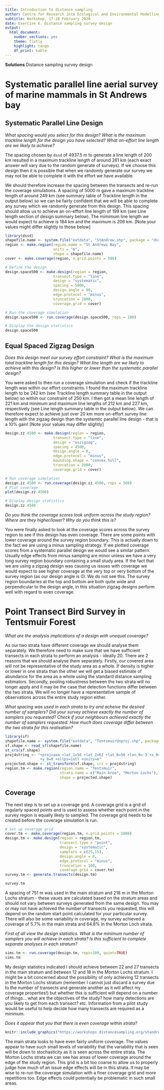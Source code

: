 ---
title: Introduction to distance sampling
author: Centre for Research into Ecological and Environmental Modelling  **University of St Andrews**
subtitle: Workshop, 17-28 February 2020
date: Exercise 6. Distance sampling survey design
output: 
  html_document:
    number_sections: yes
    theme: flatly
    highlight: tango
    df_print: kable
---

<div class="alert  alert-success">
  <strong>Solutions</strong> Distance sampling survey design
</div>

# Systematic parallel line aerial survey of marine mammals in St Andrews bay

## Systematic Parallel Line Design

*What spacing would you select for this design? What is the maximum trackline length for the design you have selected? What on-effort line length are we likely to achieve?*

The spacing chosen by `dssd` of 4937.5 m to generate a line length of 200 km resulted in a maximum trackline length of around 261 km (each exact answer will vary due to the random generate of surveys). If we choose this design then it is possible that when we randomly generate our survey we may not be able to complete it with the effort we have available.

We should therefore increase the spacing between the transects and re-run the coverage simulations. A spacing of 5000 m gave a maximum trackline length of around 249 km (see summary table of Trackline length in the output below) so we can be fairly confident that we will be able to complete any survey which we randomly generate from this design. This spacing should allow us to achieve an on-effort line length of 199 km (see Line length section of design summary below). The mimimum line length we would expect to achieve is 184 km and the maximum is 206 km. [Note your values might differ slightly to those below]

```{r prep, echo=FALSE}
library(dssd)
shapefile.name <- system.file("extdata", "StAndrew.shp", package = "dssd")
region <- make.region(region.name = "St Andrews Bay",
                      units = "m",
                      shape = shapefile.name)
cover <- make.coverage(region, n.grid.points = 500)
```

```{r designspacingsol, eval=TRUE}
# Define the design
design.space500 <- make.design(region = region,
                      transect.type = "line",
                      design = "systematic",
                      spacing = 5000,
                      design.angle = 90,
                      edge.protocol = "minus",
                      truncation = 2000,
                      coverage.grid = cover)
```

```{r designspacingsol2, eval=TRUE, include=FALSE}
# Run the coverage simulation
design.space500 <- run.coverage(design.space500, reps = 100)
```

```{r designspacingsol3, eval=TRUE}
# Display the design statistics
design.space500
```

## Equal Spaced Zigzag Design

*Does this design meet our survey effort constraint? What is the maximum total trackline length for this design? What line length are we likely to achieve with this design? Is this higher or lower than the systematic parallel design?*

You were asked to then run a coverage simulation and check if the trackline length was within our effort constraints. I found the maximum trackline length to be 242 km (see Trackline length summary table in the output below) so within our constraint of 250 km. I then got a mean line length of 221 km and minimum and maximum line lengths of 212 km and 227 km, respectively (see Line length summary table in the output below). We can therefore expect to achieve just over 20 km more on-effort survey line length with the zigzag design than the systemtic parallel line design - that is a 10% gain! [Note your values may differ slightly]

```{r prep2}
design.zz.4500 <- make.design(region = region,
                      transect.type = "line",
                      design = "eszigzag",
                      spacing = 4500,
                      design.angle = 0,
                      edge.protocol = "minus",
                      bounding.shape = "convex.hull",
                      truncation = 2000,
                      coverage.grid = cover)
```

```{r zzcoveragesol, eval = TRUE, include=FALSE, fig.cap="Coverage grid plot for zigzag design.", fig.width=4, fig.height=4.5}
# Run coverage simulation
design.zz.4500 <- run.coverage(design.zz.4500, reps = 500)
# Plot coverage
plot(design.zz.4500)
```

```{r zzcoveragesol3, eval = TRUE, echo = FALSE}
# Display design statistics
design.zz.4500
```

*Do you think the coverage scores look uniform across the study region? Where are they higher/lower? Why do you think this is?*

You were finally asked to look at the coverage scores across the survey region to see if this design has even coverage. There are some points with lower coverage around the survey region boundary. This is actually down to the fact we are using a minus sampling strategy. If we plotted coverage scores from a systematic parallel design we would see a similar pattern. Usually edge effects from minus sampling are minor unless we have a very long survey region boundary containing a small study area. If the fact that we are using a zigzag design was causing us issues with coverage we would expect to see higher coverage at the very top or very bottom of the survey region (as our design angle is 0). We do not see this. The survey region boundaries at the top and bottom are both quite wide and perpendicular to the design angle, in this situation zigzag designs perform well with regard to even coverage.

# Point Transect Bird Survey in Tentsmuir Forest

*What are the analysis implications of a design with unequal coverage?*

As our two strata have different coverage we should analyse them separately. We therefore need to make sure that we have sufficient transects in each strata to perform an analysis - ideally 20. There are 2 reasons that we should analyse them separately. Firstly, our covered area will not be representative of the study area as a whole. If density is higher or lower in one strata than the other we will get a biased estimate of abundance for the area as a whole using the standard distance sampling estimators. Secondly, pooling robustness between the two strata will no longer apply and it may be the case that detection functions differ between the two strata. We will no longer have a representative sample of observations across the entire study region either.

*What spacing was used in each strata to try and acheive the desired number of samplers? Did your survey achieve exactly the number of samplers you requested? Check if your neighbours achieved exactly the number of samplers requested. How much does coverage differ between the two strata for this realisation?*

```{r prep3, echo=FALSE, include=FALSE}
library(sf)
shapefile.name <- system.file("extdata", "TentsmuirUnproj.shp", package = "dssd")
sf.shape <- read_sf(shapefile.name)
st_crs(sf.shape)
proj4string <- "+proj=aea +lat_1=56 +lat_2=62 +lat_0=50 +lon_0=-3 +x_0=0 
                +y_0=0 +ellps=intl +units=m"
projected.shape <- st_transform(sf.shape, crs = proj4string)
region.tm <- make.region(region.name = "Tentsmuir",
                         strata.name = c("Main Area", "Morton Lochs"),
                         shape = projected.shape)
```

## Coverage

The next step is to set up a coverage grid. A coverage grid is a grid of regularly spaced points and is used to assess whether each point in the survey region is equally likely to sampled. The coverage grid needs to be created before the coverage simulation is run. 

```{r coveragegridtm}
# Set up coverage grid
cover.tm <- make.coverage(region.tm, n.grid.points = 1000)
design.tm <- make.design(region = region.tm,
                         transect.type = "point",
                         design = "systematic",
                         samplers = c(25,15),
                         design.angle = 0,
                         edge.protocol = "minus",
                         truncation = 100,
                         coverage.grid = cover.tm)
survey.tm <- generate.transects(design.tm)
```


```{r surveytmsols}
survey.tm
```

A spacing of 751 m was used in the main stratum and 218 m in the Morton Lochs stratum - these vaues are calculated based on the stratum areas and should not vary between surveys generated from the same design. You may or may not have achieved the number of transects you requested, this will depend on the random start point calculated for your particular survey. There will also be some variability in coverage, my survey achieved a coverage of 5.7% in the main strata and 64.8% in the Morton Loch strata.

*First of all view the design statistics. What is the minimum number of samplers you will achieve in each strata? Is this sufficient to complete separate analyses in each stratum?*

```{r designtmsols2}
sims.tm <- run.coverage(design.tm, reps=100, quiet=TRUE)
sims.tm
```

My design statistics indicated I should achieve between 22 and 27 transects in the main stratum and between 12 and 18 in the Morton Lochs stratum. I might be a bit concerned about the possibility of only achieving 12 transects in the Morton Lochs stratum (remember I cannot just discard a survey due to the number of transects and generate another as it will affect my coverage properties!) but whether this is sufficient will depend on a number of things... what are the objectives of the study? how many detections are you likely to get from each transect? etc. Information from a pilot study would be useful to help decide how many transects are required as a minimum.

*Does it appear that you that there is even coverage within strata?*

```{r fig1, echo=FALSE, fig.cap="The coverage scores for each strata separately for the point transect Tentsmuir Forest survey design.", fig.height = 2, fig.align='center'}
knitr::include_graphics("https://workshops.distancesampling.org/standrews-2019/intro/practicals/figures/Prac_6_Figure_1.png")
```

The main strata looks to have even fairly uniform coverage. The values appear to have such small levels of variability that the variability that is seen will be down to stochasticity as it is seen across the entire strata. The Morton Lochs strata we can see has areas of lower coverage around the edge of the study region. This grid is a bit too coarse to allow us to properly judge how much of an issue edge effects will be in this strata. It may be wise to re-run the coverage simulation with a finer coverage grid and more repetitions too. Edge effects could potentially be problematic in such small areas.


